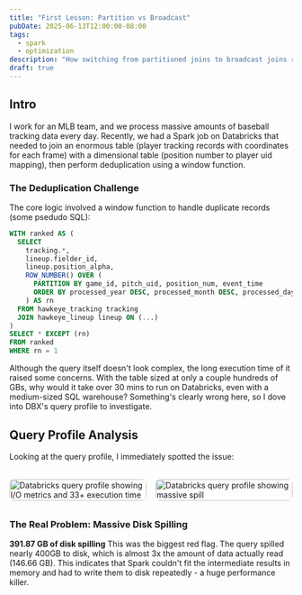 ```yaml
---
title: "First Lesson: Partition vs Broadcast"
pubDate: 2025-06-13T12:00:00-08:00
tags:
  - spark
  - optimization
description: "How switching from partitioned joins to broadcast joins reduced shuffle writes from 8GB to 500MB"
draft: true
---
```


## Intro

I work for an MLB team, and we process massive amounts of baseball tracking data every day. Recently, we had a Spark job on Databricks that needed to join an enormous table (player tracking records with coordinates for each frame) with a dimensional table (position number to player uid mapping), then perform deduplication using a window function.


### The Deduplication Challenge

The core logic involved a window function to handle duplicate records (some psedudo SQL):

```sql
WITH ranked AS (
  SELECT 
    tracking.*,
    lineup.fielder_id,
    lineup.position_alpha,
    ROW_NUMBER() OVER (
      PARTITION BY game_id, pitch_uid, position_num, event_time
      ORDER BY processed_year DESC, processed_month DESC, processed_day DESC
    ) AS rn
  FROM hawkeye_tracking tracking
  JOIN hawkeye_lineup lineup ON (...)
)
SELECT * EXCEPT (rn)
FROM ranked 
WHERE rn = 1
```

Although the query itself doesn't look complex, the long execution time of it raised some concerns. With the table sized at only a couple hundreds of GBs, why would it take over 30 mins to run on Databricks, even with a medium-sized SQL warehouse? Something's clearly wrong here, so I dove into DBX's query profile to investigate.

## Query Profile Analysis

Looking at the query profile, I immediately spotted the issue:

<div style="display: grid; grid-template-columns: 1fr 1fr; gap: 1rem; margin: 2rem 0;">
  <Image 
    src={queryProfile1} 
    alt="Databricks query profile showing I/O metrics and 33+ execution time" 
    width={500} 
    height={300}
    style="width: 100%; height: 100%; object-fit: contain; border-radius: 8px;"
  />
  <Image 
    src={queryProfile2} 
    alt="Databricks query profile showing massive spill" 
    width={500} 
    height={400}
    style="width: 100%; height: 100%; object-fit: contain; border-radius: 8px;"
  />
</div>

### The Real Problem: Massive Disk Spilling

**391.87 GB of disk spilling**
This was the biggest red flag. The query spilled nearly 400GB to disk, which is almost 3x the amount of data actually read (146.66 GB). This indicates that Spark couldn't fit the intermediate results in memory and had to write them to disk repeatedly - a huge performance killer.
